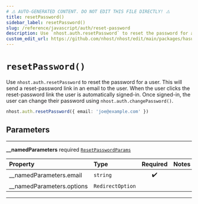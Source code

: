```yaml
---
# ⚠️ AUTO-GENERATED CONTENT. DO NOT EDIT THIS FILE DIRECTLY! ⚠️
title: resetPassword()
sidebar_label: resetPassword()
slug: /reference/javascript/auth/reset-password
description: Use `nhost.auth.resetPassword` to reset the password for a user. This will send a reset-password link in an email to the user. When the user clicks the reset-password link the user is automatically signed-in. Once signed-in, the user can change their password using `nhost.auth.changePassword()`.
custom_edit_url: https://github.com/nhost/nhost/edit/main/packages/hasura-auth-js/src/hasura-auth-client.ts#L239
---
```


# `resetPassword()`

Use `nhost.auth.resetPassword` to reset the password for a user. This will send a reset-password link in an email to the user. When the user clicks the reset-password link the user is automatically signed-in. Once signed-in, the user can change their password using `nhost.auth.changePassword()`.

```ts
nhost.auth.resetPassword({ email: 'joe@example.com' })
```

## Parameters

---

**<span className="parameter-name">\_\_namedParameters</span>** <span className="optional-status">required</span> [`ResetPasswordParams`](/reference/docgen/javascript/auth/types/reset-password-params)

| Property                                                                                                | Type             | Required | Notes |
| :------------------------------------------------------------------------------------------------------ | :--------------- | :------: | :---- |
| <span className="parameter-name"><span className="light-grey">\_\_namedParameters.</span>email</span>   | `string`         |    ✔️    |       |
| <span className="parameter-name"><span className="light-grey">\_\_namedParameters.</span>options</span> | `RedirectOption` |          |       |

---
